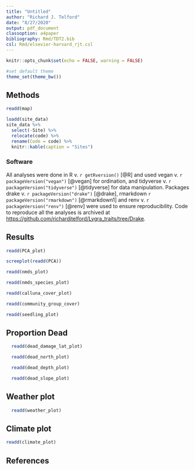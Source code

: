 ```yaml
---
title: "Untitled"
author: "Richard J. Telford"
date: "8/27/2020"
output: pdf_document
classoption: a4paper
bibliography: Rmd/TDT2.bib
csl: Rmd/elsevier-harvard_rjt.csl
---
```


```r
knitr::opts_chunk$set(echo = FALSE, warning = FALSE)

#set default theme
theme_set(theme_bw())
```

## Methods

```r
readd(map)
```

```r
loadd(site_data)
site_data %>% 
  select(-Site) %>% 
  relocate(code) %>% 
  rename(Code = code) %>% 
  knitr::kable(caption = "Sites")

```


### Software

All analyses were done in R v. `r getRversion()` [@R] and used
vegan v. `r packageVersion("vegan")` [@vegan] for ordination,
and tidyverse v. `r packageVersion("tidyverse")` [@tidyverse] for data manipulation.
Packages drake v. `r packageVersion("drake")` [@drake], 
rmarkdown `r packageVersion("rmarkdown")` [@rmarkdown1] and
renv v. `r packageVersion("renv")` [@renv] were used to ensure reproducibility.
Code to reproduce all the analyses is archived at [https://github.com/richardjtelford/Lygra_traits/tree/Drake](https://github.com/richardjtelford/Lygra_traits/tree/Drake).

## Results

```r
readd(PCA_plot)
```

```r
screeplot(readd(PCA))
```


```r
readd(nmds_plot)
```

```r
readd(nmds_species_plot)
```

```r
readd(calluna_cover_plot)
```

```r
readd(community_group_cover)
```

```r
readd(seedling_plot)
```

## Proportion Dead

```r
  readd(dead_damage_lat_plot)
```


```r
  readd(dead_north_plot)
```


```r
  readd(dead_depth_plot)
```


```r
  readd(dead_slope_plot)
```



## Weather plot

```r
  readd(weather_plot)
```

## Climate plot

```r
readd(climate_plot)
```



## References
